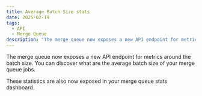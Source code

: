 ```yaml
---
title: Average Batch Size stats
date: 2025-02-19
tags:
  - API
  - Merge Queue
description: "The merge queue now exposes a new API endpoint for metrics around the batch size."
---
```


The merge queue now exposes a new API endpoint for metrics around the batch size. You can discover what are the average batch size of your merge queue jobs.

These statistics are also now exposed in your merge queue stats dashboard.
